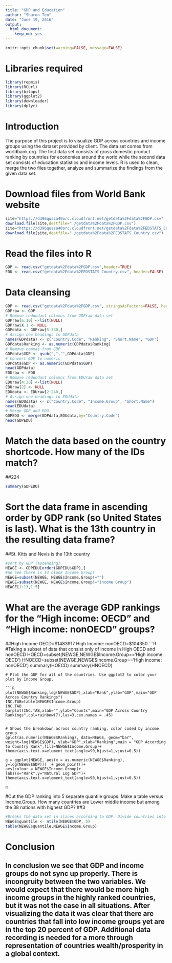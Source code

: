 ```yaml
---
title: "GDP and Education"
author: "Sharon Teo"
date: "June 19, 2016"
output: 
  html_document:
    keep_md: yes
---
```

```R
knitr::opts_chunk$set(warning=FALSE, message=FALSE)
```

# Libraries required
```R
library(repmis)
library(RCurl)
library(bitops)
library(ggplot2)
library(downloader)
library(dplyr)
```

# Introduction
The purpose of this project is to visualize GDP across countries and income groups using the dataset  provided by client. The data set comes from worldbank.org. The first data set consists of gross domestic product ranking by countries for economies around the world while the second data set consists of education statistics and income levels. R is used to clean, merge the two files together, analyze and summarize the findings from the given data set.

# Download files from World Bank website
```R
site="https://d396qusza40orc.cloudfront.net/getdata%2Fdata%2FGDP.csv" 
download.file(site,destfile="./getdata%2Fdata%2FGDP.csv")
site="https://d396qusza40orc.cloudfront.net/getdata%2Fdata%2FEDSTATS_Country.csv" 
download.file(site,destfile="./getdata%2Fdata%2FEDSTATS_Country.csv")
```

# Read the files into R
```R
GDP <- read.csv("getdata%2Fdata%2FGDP.csv",header=TRUE)
EDU <- read.csv("getdata%2Fdata%2FEDSTATS_Country.csv", header=FALSE)
```

# Data cleansing
```R
GDP <- read.csv("getdata%2Fdata%2FGDP.csv", stringsAsFactors=FALSE, header=TRUE)
GDPraw <- GDP
# Remove redundant columns from GDPraw data set
GDPraw[6:10] <-list(NULL)
GDPraw$X.1 <- NULL
GDPdata <- GDPraw[5:330,]
# Assign new headings to GDPdata
names(GDPdata) <- c("Country.Code", "Ranking", "Short.Name", "GDP")
GDPdata$Ranking <- as.numeric(GDPdata$Ranking)
# Remove commas from GDP
GDPdata$GDP <- gsub(",","",GDPdata$GDP)
# Convert GDP to numeric
GDPdata$GDP <- as.numeric(GDPdata$GDP)
head(GDPdata)
EDUraw <- EDU
# Remove redundant columns from EDUraw data set
EDUraw[4:30] <-list(NULL)
EDUraw[2] <- NULL
EDUdata <- EDUraw[2:240,]
# Assign new headings to EDUdata
names(EDUdata) <- c("Country.Code", "Income.Group", "Short.Name")
head(EDUdata)
# Merge GDP and EDU
GDPEDU <- merge(GDPdata,EDUdata,by="Country.Code")
head(GDPEDU)
```

# Match the data based on the country shortcode. How many of the IDs match?  
##224
```R
summary(GDPEDU)
```

# Sort the data frame in ascending order by GDP rank (so United States is last). What is the 13th country in the resulting data frame?  
##St. Kitts and Nevis is the 13th country
```R
#sort by GDP (ascending)
NEWGE <- GDPEDU[order(GDPEDU$GDP),] 
#We See There is 14 blank Income Groups
NEWGE=subset(NEWGE, NEWGE$Income.Group!="")
NEWGE=subset(NEWGE, NEWGE$Income.Group!="Income Group")
NEWGE[1:13,1:5]
```
# What are the average GDP rankings for the "High income: OECD" and "High income: nonOECD" groups? 
##High Income OECD=$1483917 High Income: nonOECD=$104350
```R
#Taking a subset of data that consist only of income in High OECD and nonOECD
HOECD=subset(NEWGE,NEWGE$Income.Group=='High income: OECD')
HNOECD=subset(NEWGE,NEWGE$Income.Group=='High income: nonOECD')
summary(HOECD)
summary(HNOECD)
```
# Plot the GDP for all of the countries. Use ggplot2 to color your plot by Income Group.

```R
plot(NEWGE$Ranking,log(NEWGE$GDP),xlab="Rank",ylab="GDP",main="GDP Across Country Rankings")
INC.TAB=table(NEWGE$Income.Group)
INC.TAB
barplot(INC.TAB,xlab="",ylab="Counts",main="GDP Across Country Rankings",col=rainbow(7),las=3,cex.names = .45)


# Shows the breakdown across country ranking, color coded by income group
qplot(as.numeric(NEWGE$Ranking), data=NEWGE, geom="bar", weight=log(NEWGE$GDP), ylab="GDP",xlab="Ranking",main = "GDP According to Country Rank",fill=NEWGE$Income.Group)+
theme(axis.text.x=element_text(angle=90,hjust=1,vjust=0.5))

g = ggplot(NEWGE, aes(x = as.numeric(NEWGE$Ranking), y=log(NEWGE$GDP)))  + geom_point()+
aes(colour = NEWGE$Income.Group)+
labs(x="Rank",y="Natural Log GDP")+ 
theme(axis.text.x=element_text(angle=90,hjust=1,vjust=0.5))

g
```

#Cut the GDP ranking into 5 separate quantile groups. Make a table versus Income.Group. How many countries are Lower middle income but among the 38 nations with highest GDP?
##3

```R
#Breaks the data set in slices according to GDP. Divide countries into five groups by GDP. 1(low income) reflects the lowest tier of GDP and 5 is highest(wealthy nations)
NEWGE$quantile <- ntile(NEWGE$GDP, 5)
table(NEWGE$quantile,NEWGE$Income.Group)
```

# Conclusion
## In conclusion we see that GDP and income groups do not sync up properly.     There is incongruity between the two variables. We would expect that there    would be more high income groups in the highly ranked countries, but it was    not the case in all situations. After visualizing the data it was clear that  there are countries that fall into low income groups yet are in the top 20    percent of GDP. Additional data recording is needed for a more through        representation of countries wealth/prosperity in a global context.

